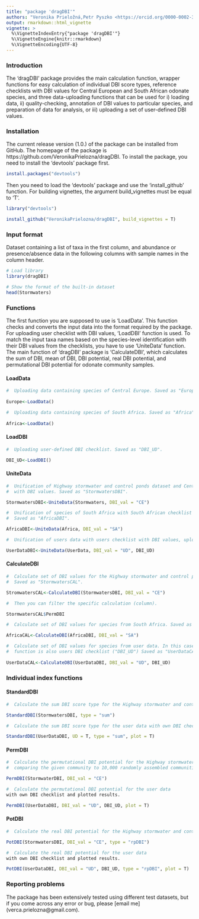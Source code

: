 ```yaml
---
title: "package 'dragDBI'"
authors: "Veronika Prieložná,Petr Pyszko <https://orcid.org/0000-0002-3743-7201>"
output: rmarkdown::html_vignette
vignette: >
  %\VignetteIndexEntry{"package 'dragDBI'"}
  %\VignetteEngine{knitr::rmarkdown}
  %\VignetteEncoding{UTF-8}
---
```


### Introduction
The ‘dragDBI’ package provides the main calculation function, wrapper functions for easy calculation of individual DBI score types, reference checklists with DBI values for Central European and South African odonate species, and three data-uploading functions that can be used for i) loading data, ii) quality-checking, annotation of DBI values to particular species, and preparation of data for analysis, or iii) uploading a set of user-defined DBI values.

### Installation
The current release version (1.0.) of the package can be installed from GitHub. The homepage of the package is https://github.com/VeronikaPrielozna/dragDBI. To install the package, you need to install the ‘devtools’ package first.

```r
install.packages("devtools")
```

Then you need to load the ‘devtools’ package and use the ‘install_github’ function. For building vignettes, the argument build_vignettes must be equal to ‘T’. 

```r
library("devtools")

install_github("VeronikaPrielozna/dragDBI", build_vignettes = T)
```

### Input format
Dataset containing a list of taxa in the first column, and abundance or presence/absence data in the following columns with sample names in the column header.

```r
# Load library
library(dragDBI)

# Show the format of the built-in dataset
head(Stormwaters)

```

### Functions
The first function you are supposed to use is ‘LoadData’. This function checks and converts the input data into the format required by the package. For uploading user checklist with DBI values, ‘LoadDBI’ function is used. To match the input taxa names based on the species-level identification with their DBI values from the checklists, you have to use ‘UniteData’ function. The main function of ‘dragDBI’ package is ‘CalculateDBI’, which calculates the sum of DBI, mean of DBI, DBI potential, real DBI potential, and permutational DBI potential for odonate community samples.  

#### LoadData
```r
#  Uploading data containing species of Central Europe. Saved as "Europe". 
 
Europe<-LoadData()

#  Uploading data containing species of South Africa. Saved as "Africa". 
 
Africa<-LoadData()
```

#### LoadDBI
```r
#  Uploading user-defined DBI checklist. Saved as "DBI_UD". 

DBI_UD<-LoadDBI()
```

#### UniteData
```r
#  Unification of Highway stormwater and control ponds dataset and Central European checklist 
#  with DBI values. Saved as "StormwatersDBI".

StormwatersDBI<-UniteData(Stormwaters, DBI_val = "CE")

#  Unification of species of South Africa with South African checklist with DBI values. 
#  Saved as "AfricaDBI".

AfricaDBI<-UniteData(Africa, DBI_val = "SA")

#  Unification of users data with users checklist with DBI values, uploaded by "LoadDBI" function. 

UserDataDBI<-UniteData(UserData, DBI_val = "UD", DBI_UD)
```

#### CalculateDBI
```r
#  Calculate set of DBI values for the Highway stormwater and control ponds dataset. 
#  Saved as "StormwatersCAL". 

StromwatersCAL<-CalculateDBI(StormwatersDBI, DBI_val = "CE")

#  Then you can filter the specific calculation (column). 

StormwatersCAL$PermDBI

#  Calculate set of DBI values for species from South Africa. Saved as "AfricaCAL".

AfricaCAL<-CalculateDBI(AfricaDBI, DBI_val = "SA")

#  Calculate set of DBI values for species from user data. In this case the input of "CalculateDBI" 
#  function is also users DBI checklist ("DBI_UD") Saved as "UserDataCAL".
 
UserDataCAL<-CalculateDBI(UserDataDBI, DBI_val = "UD", DBI_UD)
```


### Individual index functions
#### StandardDBI
```r
#  Calculate the sum DBI score type for the Highway stormwater and control ponds dataset.

StandardDBI(StormwatersDBI, type = "sum") 

#  Calculate the sum DBI score type for the user data with own DBI checklist and plotted results. 

StandardDBI(UserDataDBI, UD = T, type = "sum", plot = T)
```

#### PermDBI
```r
#  Calculate the permutational DBI potential for the Highway stormwater and control ponds dataset,
#  comparing the given community to 10,000 randomly assembled communities. 

PermDBI(StormwaterDBI, DBI_val = "CE")

#  Calculate the permutational DBI potential for the user data
with own DBI checklist and plotted results. 

PermDBI(UserDataDBI, DBI_val = "UD", DBI_UD, plot = T)
```

#### PotDBI
```r
#  Calculate the real DBI potential for the Highway stormwater and control ponds dataset. 

PotDBI(StormwatersDBI, DBI_val = "CE", type = "rpDBI")

#  Calculate the real DBI potential for the user data
with own DBI checklist and plotted results. 

PotDBI(UserDataDBI, DBI_val = "UD", DBI_UD, type = "rpDBI", plot = T)

```

### Reporting problems
The package has been extensively tested using different test datasets, but if you come across any error or bug, please [email me] (verca.prielozna@gmail.com).


